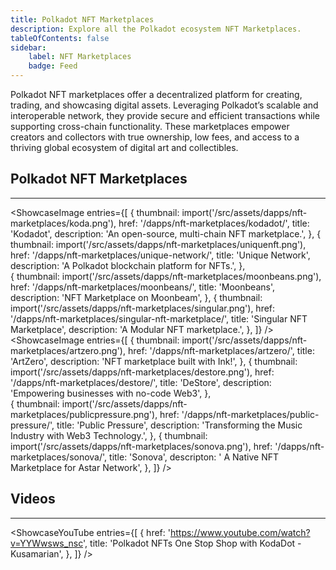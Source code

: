 ```yaml
---
title: Polkadot NFT Marketplaces
description: Explore all the Polkadot ecosystem NFT Marketplaces.
tableOfContents: false
sidebar: 
    label: NFT Marketplaces
    badge: Feed
---
```




Polkadot NFT marketplaces offer a decentralized platform for creating, trading, and showcasing digital assets. Leveraging Polkadot’s scalable and interoperable network, they provide secure and efficient transactions while supporting cross-chain functionality. These marketplaces empower creators and collectors with true ownership, low fees, and access to a thriving global ecosystem of digital art and collectibles.

## Polkadot NFT Marketplaces
----------------
<ShowcaseImage
  entries={[
        {
      thumbnail: import('/src/assets/dapps/nft-marketplaces/koda.png'),
      href: '/dapps/nft-marketplaces/kodadot/',
      title: 'Kodadot',
      description: 'An open-source, multi-chain NFT marketplace.',
    },
                     {
      thumbnail: import('/src/assets/dapps/nft-marketplaces/uniquenft.png'),
      href: '/dapps/nft-marketplaces/unique-network/',
      title: 'Unique Network',
      description: 'A Polkadot blockchain platform for NFTs.',
      },  
    {
      thumbnail: import('/src/assets/dapps/nft-marketplaces/moonbeans.png'),
      href: '/dapps/nft-marketplaces/moonbeans/',
      title: 'Moonbeans',
      description: 'NFT Marketplace on Moonbeam',
      },
              {
      thumbnail: import('/src/assets/dapps/nft-marketplaces/singular.png'),
      href: '/dapps/nft-marketplaces/singular-nft-marketplace/',
      title: 'Singular NFT Marketplace',
      description: 'A Modular NFT marketplace.',
    },
  ]}
/>
<ShowcaseImage
  entries={[
        {
      thumbnail: import('/src/assets/dapps/nft-marketplaces/artzero.png'),
      href: '/dapps/nft-marketplaces/artzero/',
      title: 'ArtZero',
      description: 'NFT marketplace built with Ink!',
    },
                     {
      thumbnail: import('/src/assets/dapps/nft-marketplaces/destore.png'),
      href: '/dapps/nft-marketplaces/destore/',
      title: 'DeStore',
      description: 'Empowering businesses with no-code Web3',
      },  
    {
      thumbnail: import('/src/assets/dapps/nft-marketplaces/publicpressure.png'),
      href: '/dapps/nft-marketplaces/public-pressure/',
      title: 'Public Pressure',
      description: 'Transforming the Music Industry with Web3 Technology.',
      },
              {
      thumbnail: import('/src/assets/dapps/nft-marketplaces/sonova.png'),
      href: '/dapps/nft-marketplaces/sonova/',
      title: 'Sonova',
      descripton: ' A Native NFT Marketplace for Astar Network',
    },
  ]}
/>



## Videos
----------------
<ShowcaseYouTube
  entries={[
    {
      href: 'https://www.youtube.com/watch?v=YYWwsws_nsc',
      title: 'Polkadot NFTs One Stop Shop with KodaDot - Kusamarian',
    },
  ]}
/>
